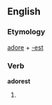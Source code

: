 ==English==

===Etymology===
[[adore]] + [[-est]]

===Verb===
'''adorest'''

# {{second-person singular of|[[accord]]}}